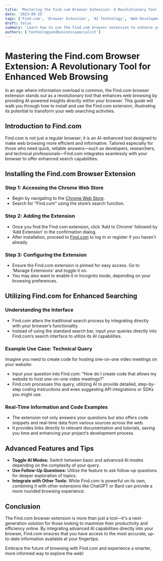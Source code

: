 ```yaml
---
title: 'Mastering the Find.com Browser Extension: A Revolutionary Tool for Enhanced Web Browsing'
date: '2023-09-25'
tags: ['Find.com', 'Browser Extension', 'AI Technology', 'Web Development']
draft: false
summary: 'Learn how to use the Find.com browser extension to enhance your web browsing experience. This guide explains how to install and use the extension effectively to get real-time, AI-powered answers to complex queries.'
authors: ['technologyandbusinessspecialist']
---
```


# Mastering the Find.com Browser Extension: A Revolutionary Tool for Enhanced Web Browsing

In an age where information overload is common, the Find.com browser extension stands out as a revolutionary tool that enhances web browsing by providing AI-powered insights directly within your browser. This guide will walk you through how to install and use the Find.com extension, illustrating its potential to transform your web searching activities.

## Introduction to Find.com

Find.com is not just a regular browser; it is an AI-enhanced tool designed to make web browsing more efficient and informative. Tailored especially for those who need quick, reliable answers—such as developers, researchers, and technical professionals—Find.com integrates seamlessly with your browser to offer enhanced search capabilities.

## Installing the Find.com Browser Extension

### Step 1: Accessing the Chrome Web Store

- Begin by navigating to the [Chrome Web Store](https://chrome.google.com/webstore).
- Search for "Find.com" using the store’s search function.

### Step 2: Adding the Extension

- Once you find the Find.com extension, click ‘Add to Chrome’ followed by ‘Add Extension’ in the confirmation dialog.
- After installation, proceed to [Find.com](http://find.com) to log in or register if you haven't already.

### Step 3: Configuring the Extension

- Ensure the Find.com extension is pinned for easy access. Go to ‘Manage Extensions’ and toggle it on.
- You may also want to enable it in Incognito mode, depending on your browsing preferences.

## Utilizing Find.com for Enhanced Searching

### Understanding the Interface

- Find.com alters the traditional search process by integrating directly with your browser’s functionality.
- Instead of using the standard search bar, input your queries directly into Find.com’s search interface to utilize its AI capabilities.

### Example Use Case: Technical Query

Imagine you need to create code for hosting one-on-one video meetings on your website:
- Input your question into Find.com: “How do I create code that allows my website to host one-on-one video meetings?”
- Find.com processes this query, utilizing AI to provide detailed, step-by-step coding instructions and even suggesting API integrations or SDKs you might use.

### Real-Time Information and Code Examples

- The extension not only answers your questions but also offers code snippets and real-time data from various sources across the web.
- It provides links directly to relevant documentation and tutorials, saving you time and enhancing your project’s development process.

## Advanced Features and Tips

- **Toggle AI Modes:** Switch between basic and advanced AI modes depending on the complexity of your query.
- **Use Follow-Up Questions:** Utilize the feature to ask follow-up questions for deeper exploration of topics.
- **Integrate with Other Tools:** While Find.com is powerful on its own, combining it with other extensions like ChatGPT or Bard can provide a more rounded browsing experience.

## Conclusion

The Find.com browser extension is more than just a tool—it's a next-generation solution for those looking to maximize their productivity and efficiency online. By integrating advanced AI capabilities directly into your browser, Find.com ensures that you have access to the most accurate, up-to-date information available at your fingertips.

Embrace the future of browsing with Find.com and experience a smarter, more informed way to explore the web!

